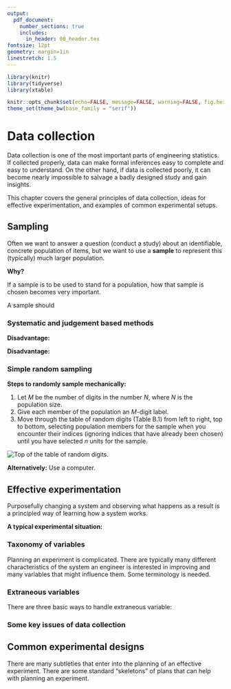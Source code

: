 ```yaml
---
output: 
  pdf_document:
    number_sections: true
    includes:
      in_header: 00_header.tex
fontsize: 12pt
geometry: margin=1in
linestretch: 1.5
---
```


```r
library(knitr)
library(tidyverse)
library(xtable)

knitr::opts_chunk$set(echo=FALSE, message=FALSE, warning=FALSE, fig.height = 2)
theme_set(theme_bw(base_family = "serif"))
```

\setcounter{section}{1}

# Data collection

Data collection is one of the most important parts of engineering statistics. If collected properly, data can make formal inferences easy to complete and easy to understand. On the other hand, if data is collected poorly, it can become nearly impossible to salvage a badly designed study and gain insights.

This chapter covers the general principles of data collection, ideas for effective experimentation, and examples of common experimental setups. 

## Sampling

\begin{itemize}
\itemsep .1in
\item[Q:]The most common question engineers ask about data collection is
\item[A:]The answer depends on the variation in response that one expects.
\end{itemize}
\vspace{.1in}

Often we want to answer a question (conduct a study) about an identifiable, concrete population of items, but we want to use a **sample** to represent this (typically) much larger population.

**Why?**
\vspace{.75in}

\begin{ex}
Measuring some characteristics of a sample of 20 electrical components (note: this is one sample with 20 units; the sample size is 20) from an incoming lot of 200.
\end{ex}
\vspace{.1in}
If a sample is to be used to stand for a population, how that sample is chosen becomes very important. 

A sample should

\newpage


### Systematic and judgement based methods

\begin{df}
In \emph{systematic sampling}, create a list of every member of the population. From the list, randomly select the first sample element from the first $k$ elements on the population list. Thereafter, we select every $k^{th}$ element on the list. 
\end{df}
\vspace{.1in}

**Disadvantage:** 

\vspace{.5in}
\begin{df}
In \emph{judgement-based sampling}, select based on the opinion of an expert.
\end{df}
\vspace{.1in}

**Disadvantage:** 

\vspace{.1cm}

### Simple random sampling

\begin{df}
A \emph{simple random sample of size $n$} from a population is a sample selected in such a manner that every collection of $n$ items in the population is a priori equally likely to compose the sample.
\end{df}
\vspace{.5in}
\begin{ex}
A statistics instructor wanted to know how many hours per week her students spend watching cat videos on YouTube. Rather than asking each one of them, she puts all of their names in a hat and draws out 10. This is a simple random sample of size 10.
\end{ex}

\newpage

**Steps to randomly sample mechanically:**

1. Let $M$ be the number of digits in the number $N$, where $N$ is the population size.
2. Give each member of the population an $M$-digit label.
3. Move through the table of random digits (Table B.1) from left to right, top to bottom, selecting population members for the sample when you encounter their indices (ignoring indices that have already been chosen) until you have selected $n$ units for the sample.

\vspace{.25in}
![Top of the table of random digits.](images/head_random_digits.png)
\vspace{.25in}

\begin{ex}
Take a simple random sample of $12$ units of pig iron out of a shipment of $90$ units.
\end{ex}
\vspace{1in}


**Alternatively:** Use a computer.

\newpage

## Effective experimentation

Purposefully changing a system and observing what happens as a result is a principled way of learning how a system works.


**A typical experimental situation:**


\vspace{6.5in}

\begin{ex}[Chemical purity]
Suppose you want to know about the effect of two different reactants (A and B) on the purity of a chemical for a given mixing speed and batch size. Reactant A has 2 levels ($a_1$ and $a_2$) and reactant B also has 2 levels ($b_1$ and $b2$).
\end{ex}

\newpage

### Taxonomy of variables

Planning an experiment is complicated. There are typically many different characteristics of the system an engineer is interested in improving and many variables that might influence them. Some terminology is needed.

\vspace{.2in}
\begin{df}
A \emph{response variable} in an experiment is one that is monitored as characterizing system performance/behavior.
\end{df}
\vspace{.2in}
\begin{df}
A \emph{supervised (or managed) variable} in an experiment is one over which an investigator exercises power, choosing a setting or settings for use in the study. When a supervised variable is held constant (has only one setting), it is called a \emph{control variable}. When a supervised variable is given several settings in a study, it is called an \emph{experimental variable}.
\end{df}
\vspace{.2in}
\begin{df}
A \emph{concomitant (or accompanying) variable} in an experiment is one that is observed but is neither a primary response variable nor a managed variable. Such a variable can change in relation to either experimental or unobserved causes and may or may not itself have an impact on a response variable.
\end{df}

\vspace{.2in}
\begin{ex}[Chemical purity, cont'd]
What are the response variables, controlled variables, experimental variables, and concomitant variables?
\end{ex}
\newpage

\begin{ex}[Wood joint strength, pg. 39]
Dimond and Dix experimented with three different woods and three different glues, investigating joint strength properties. Their primary interest was the effects of wood type and glue type on joint strength in a tension test and joint strength in a shear test. In addition, they found that the strengths were probably related to the variables drying time and pressure, so they hold these two variables constant. They also observed that variation in strengths could also have originated in properties of the particular specimens glued, such as moisture content although they haven't utilized this variable in the analysis of the data.

What is a full/complete factorial study for this experiment? What are the response variables, controlled variables, experimental variables, and concomitant variables?
\end{ex}
\newpage

### Extraneous variables

\begin{df}
\emph{Extraneous variables} are undesirable variables that influence the relationship between the variables that an experimenter is examining. Extraneous variables that vary with the levels of the independent variable are the most dangerous type in terms of challenging the validity of experimental results. These types of extraneous variables have a special name, \emph{confounding variables}.
\end{df}

There are three basic ways to handle extraneous variable:

\begin{enumerate}
\itemsep .2in
\item 
\item 
\item 
\end{enumerate}


\vspace{.2in}

\begin{df}
A \emph{block} of experimental units, experimental times of observation, experimental conditions, etc. is a homogeneous group within which different levels of primary experimental variables can be applied and compared in a relatively uniform environment.
\end{df}

\vspace{.2in}

\begin{df}
\emph{Randomization} is the use of a randomizing device at some point where experimental protocol is not already dictated by the specification of the supervised variables. Often it means that assigning experimental units to the experimental conditions at random.
\end{df}

\newpage

\begin{ex}[Heat treating gears, cont'd]
A process engineer is faced with the question, "How should gears be loaded into a continuous carburizing furnace in order to minimize distortion during heat treating?" There are two types of methods for loading, laying or hanging the gears. The thrust face runout (0.0001 in) is a measure of distortion. What are the response variables, controlled variables, experimental variables, and extraneous variables? How would you use handle the extraneous variable (three ways)?
\end{ex}

\newpage

### Some key issues of data collection

\begin{enumerate}
\itemsep 2in
\item Comparative study
\item Replication
\item Allocation of resources
\end{enumerate}

\newpage

## Common experimental designs

There are many subtleties that enter into the planning of an effective experiment. There are some standard "skeletons" of plans that can help with planning an experiment.

\vspace{.2in}
\begin{df}
A \emph{completely randomized experiment} is one in which all experimental variables are of primary interest (i.e. none are included only for purposes of blocking), and randomization is used at every possible point of choosing the experimental protocol.
\end{df}

\vspace{.2in}
\begin{df}
A \emph{randomized complete block experiment} is one in which at least one experimental variable is a blocking factor (not of primary interest to the investigator); and within each block, every setting of the primary experimental variables appears at least once; and randomization is employed at all possible points where the exact experimental protocol is determined.
\end{df}

\vspace{.2in}
\begin{ex}[Glass restrengthening]
Boyer, Millis, and Schiber studied the restrengthening of damaged glass through etching. They investigated the effects of the concentration of hydroflouric acid in etching bath and the time spent in the etching bath on the resulting strength of damaged glass rods. Strengths were measured using a three-point bending method.

A $3\times 3$ factorial experiment is run with the levels of concentration being 50\%, 75\%, and 100\% HF and the levels of time being 30 sec., 60 sec, 120 sec. 18 damaged rods were allocated - two apiece - to each of the nine treatment combinations for testing. This was done at random by labeling the rods 01-18, placing numbered slips of paper in a hat, mixing, drawing two out for 30 sec. and 50\%, then drawing two out for 30 sec. and 75\%, etc. The slips of paper were also used to determine the order of testing and the order of damaging the rods.

\vspace{.5in}

{\bf Completely randomized design} or {\bf Randomized complete block design?}
\end{ex}

\newpage
\begin{ex}[Chemical purity, cont'd]
Assume time of day is an extraneous variable.
\vspace{.2in}
{\bf Completely randomized design:}

\vspace{3in}

{\bf Randomized complete block design:}

\end{ex}
\newpage